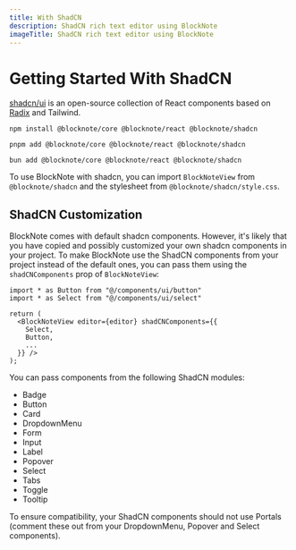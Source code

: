 ```yaml
---
title: With ShadCN
description: ShadCN rich text editor using BlockNote
imageTitle: ShadCN rich text editor using BlockNote
---
```


# Getting Started With ShadCN

[shadcn/ui](https://ui.shadcn.com/) is an open-source collection of React components based on [Radix](https://radix-ui.com/) and Tailwind.

```console tab="npm"
npm install @blocknote/core @blocknote/react @blocknote/shadcn
```

```console tab="pnpm"
pnpm add @blocknote/core @blocknote/react @blocknote/shadcn
```

```console tab="bun"
bun add @blocknote/core @blocknote/react @blocknote/shadcn
```

To use BlockNote with shadcn, you can import `BlockNoteView` from `@blocknote/shadcn` and the stylesheet from `@blocknote/shadcn/style.css`.

<Example name="basic/shadcn" />

## ShadCN Customization

BlockNote comes with default shadcn components. However, it's likely that you have copied and possibly customized your own shadcn components in your project.
To make BlockNote use the ShadCN components from your project instead of the default ones, you can pass them using the `shadCNComponents` prop of `BlockNoteView`:

```tsx
import * as Button from "@/components/ui/button"
import * as Select from "@/components/ui/select"

return (
  <BlockNoteView editor={editor} shadCNComponents={{
    Select,
    Button,
    ...
  }} />
);
```

You can pass components from the following ShadCN modules:

- Badge
- Button
- Card
- DropdownMenu
- Form
- Input
- Label
- Popover
- Select
- Tabs
- Toggle
- Tooltip

<Callout type="warning" emoji="⚠️">
  To ensure compatibility, your ShadCN components should not use Portals
  (comment these out from your DropdownMenu, Popover and Select components).
</Callout>
